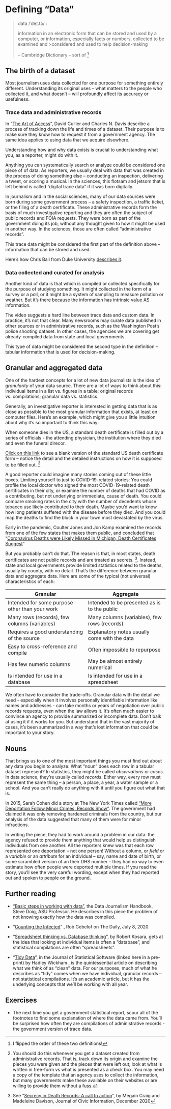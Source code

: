 # Defining "Data" {#start-data-def}

> data /ˈdeɪ.tə/ :
>
> information in an electronic form that can be stored and used by a computer, or information, especially facts or numbers, collected to be examined and \>considered and used to help decision-making
>
> -- Cambridge Dictionary -- sort of [^start-data-def-1]

[^start-data-def-1]: I flipped the order of these two definitions!

## The birth of a dataset

Most journalism uses data collected for one purpose for something entirely different. Understanding its original uses -- what matters to the people who collected it, and what doesn't -- will profoundly affect its accuracy or usefulness.

### Trace data and administrative records {.unnumbered}

In "[The Art of Access](https://www.amazon.com/Art-Access-Strategies-Acquiring-Records/dp/1604265507)", David Cullier and Charles N. Davis describe a process of tracking down the life and times of a dataset. Their purpose is to make sure they know how to request it from a government agency. The same idea applies to using data that we acquire elsewhere.

Understanding how and why data exists is crucial to understanding what you, as a reporter, might do with it.

Anything you can systematically search or analyze could be considered one piece of of data. As reporters, we usually deal with data that was created in the process of doing something else -- conducting an inspection, delivering a tweet, or scoring a musical. In the sciences, this flotsam and jetsom that is left behind is called "digital trace data" if it was born digitally.

In journalism and in the social sciences, many of our data sources were born during some government process -- a safety inspection, a traffic ticket, or the filing of a death certificate. These administrative records form the basis of much investigative reporting and they are often the subject of public records and FOIA requests. They were born as part of the government doing its job, without any thought given to how it might be used in another way. In the sciences, those are often called "administrative records".

This trace data might be considered the first part of the definition above -- information that can be stored and used.

Here's how Chris Bail from Duke University [describes it](https://www.youtube.com/embed/uuSWQN7uYhk).

### Data collected and curated for analysis {.unnumbered}

Another kind of data is that which is compiled or collected specifically for the purpose of studying something. It might collected in the form of a survey or a poll, or it might be a system of sampling to measure pollution or weather. But it's there because the information has intrinsic value AS information.

The video suggests a hard line between trace data and custom data. In practice, it's not that clear. Many newsrooms may curate data published in other sources or in administrative records, such as the Washington Post's police shooting dataset. In other cases, the agencies we are covering get already-compiled data from state and local governments.

This type of data might be considered the second type in the definition -- tabular information that is used for decision-making.

## Granular and aggregated data

One of the hardest concepts for a lot of new data journalists is the idea of *granularity* of your data source. There are a lot of ways to think about this: individual items in a list vs. figures in a table; original records vs. compilations; granular data vs. statistics.

Generally, an investigative reporter is interested in getting data that is as close as possible to the most granular information that exists, at least on computer files. Here's an example, which might give you a little intuition about why it's so important to think this way:

When someone dies in the US, a standard death certificate is filled out by a series of officials - the attending physician, the institution where they died and even the funeral direcor.

[Click on this link](https://www.cdc.gov/nchs/data/dvs/death11-03final-acc.pdf) to see a blank version of the standard US death certificate form -- notice the detail and the detailed instructions on how it is supposed to be filled out. [^start-data-def-2]

[^start-data-def-2]: You should do this whenever you get a dataset created from administrative records. That is, track down its origin and examine the pieces you were given and the pieces that were left out; look at what is written in free-form vs what is presented as a check box. You may need a copy of the template that an agency uses to collect the information, but many governments make these available on their websites or are willing to provide them without a fuss.

A good reporter could imagine many stories coming out of these little boxes. Limiting yourself to just to COVID-19-related stories: You could profile the local doctor who signed the most COVID-19-related death certificates in their city, or examine the number of deaths that had COVID as a contributing, but not underlying or immediate, cause of death. You could compare smoking rates in the city with the number of decedents whose tobacco use likely contributed to their death. Maybe you'd want to know how long patients suffered with the disease before they died. And you could map the deaths to find the block in your town most devastated by the virus.

Early in the pandemic, Coulter Jones and Jon Kamp examined the records from one of the few states that makes them public, and concluded that "[Coronavirus Deaths were Likely Missed in Michigan, Death Certificates Suggest](https://www.wsj.com/articles/coronavirus-deaths-were-likely-missed-in-michigan-death-certificates-suggest-11590073280%5D%20%5E%5BWall%20Street%20Journal,%20May%2021,%202020)"

But you probably can't do that. The reason is that, in most states, death certificates are not public records and are treated as secrets. [^start-data-def-3]. Instead, state and local governments provide limited statistics related to the deaths, usually by county, with no detail. That's the difference between granular data and aggregate data. Here are some of the typical (not universal) characteristics of each:

[^start-data-def-3]: See "[Secrecy in Death Records: A call to action](https://www.researchgate.net/publication/348322257_Secrecy_in_Death_Records_A_Call_to_Action)", by Megain Craig and Madeleine Davison, Journal of Civic Information, December 2020

| Granular                                       | Aggregate                                    |
|------------------------------------|------------------------------------|
| Intended for some purpose other than your work | Intended to be presented as is to the public |
| Many rows (records), few columns (variables)   | Many columns (variables), few rows (records) |
| Requires a good understanding of the source    | Explanatory notes usually come with the data |
| Easy to cross-reference and compile            | Often impossible to repurpose                |
| Has few numeric columns                        | May be almost entirely numerical             |
| Is intended for use in a database              | Is intended for use in a spreadsheet         |

We often have to consider the trade-offs. Granular data with the detail we need - especially when it involves personally identifiable information like names and addresses - can take months or years of negotiation over public records requests, even when the law allows it. It's often much easier to convince an agency to provide summarized or incomplete data. Don't balk at using it if it works for you. But understand that in the vast majority of cases, it's been summarized in a way that's lost information that could be important to your story.

## Nouns

That brings us to one of the most important things you must find out about any data you begin to analyze: What "noun" does each row in a tabular dataset represent? In statistics, they might be called *observations* or *cases*. In data science, they're usually called *records*. Either way, every row must represent the same thing -- a person, a place, a year, a water sample or a school. And you can't really do anything with it until you figure out what that is.

In 2015, Sarah Cohen did a story at The New York Times called ["More Deportation Follow Minor Crimes, Records Show"](https://www.nytimes.com/2014/04/07/us/more-deportations-follow-minor-crimes-data-shows.html). The government had claimed it was only removing hardened criminals from the country, but our analysis of the data suggested that many of them were for minor infractions.

In writing the piece, they had to work around a problem in our data: the agency refused to provide them anything that would help us distinguish individuals from one another. All the reporters knew was that each row represented one deportation -- not one person! Without a column, or *field* or a *variable* or an *attribute* for an individual -- say, name and date of birth, or some scrambled version of an their DHS number -- they had no way to even estimate how often people were deported multiple times. If you read the story, you'll see the very careful wording, except when they had reported out and spoken to people on the ground.

## Further reading

-   ["Basic steps in working with data"](https://datajournalism.com/read/handbook/one/understanding-data/basic-steps-in-working-with-data), the Data Journalism Handbook, Steve Doig, ASU Professor. He describes in this piece the problem of not knowing exactly how the data was compiled.

-   "[Counting the Infected](https://www.nytimes.com/2020/07/08/podcasts/the-daily/coronavirus-data-united-states.html)" , Rob Gebelof on The Daily, July 8, 2020.

-   "[Spreadsheet thinking vs. Database thinking](https://eagereyes.org/basics/spreadsheet-thinking-vs-database-thinking)", by Robert Kosara, gets at the idea that looking at individual items is often a "database", and statistical compilations are often "spreadsheets".

-   "[Tidy Data](https://vita.had.co.nz/papers/tidy-data.pdf)", in the Journal of Statistical Software (linked here in a pre-print) by Hadley Wickham , is the quintessential article on describing what we think of as "clean" data. For our purposes, much of what he describes as "tidy" comes when we have individual, granular records -- not statistical compilations. It's an academic article, but it has the underlying concepts that we'll be working with all year.

## Exercises

-   The next time you get a government statistical report, scour all of the footnotes to find some explanation of where the data came from. You'll be surprised how often they are compilations of administrative records - the government version of trace data.
